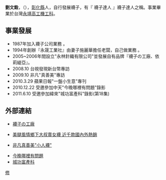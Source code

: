 {{Infobox Person
| name = 劉文銓
| image = 
| image_size = 
| birth_date = {{birth date and age|1966|07|24}}
| birth_place = {{flagicon|ROC}}[[臺灣|臺灣]][[彰化縣|彰化縣]]
| nationality = {{ROC}}
| occupation = 自行創業
| spouse = 施麗華
| language = 國語、台語
}}

'''劉文銓'''，（{{bd|1966年}}），[[彰化縣|彰化縣]]人，自行發展襪子，有『 襪子達人 』襪子達人之稱。事業畢業於台灣[[永靖高工|永靖高工]][[機工科|機工科]]。

==事業發展==
* 1987年加入襪子公司業務 。
* 1994年創辦『永晟工業社』由妻子施麗華擔任老闆，自己做業務 。
* 2005~2006年間設立"永林針織有限公司"並發展自有品牌『襪子の工廠、依莉緹亞』。
* 2008.10 台視發現新台幣專訪
* 2009.10 非凡"真善美"專訪
* 2010.3.29 蘋果日報"一盤小生意"專刊
* 2010.12.22 受邀參加中天"今晚哪裡有問題"錄影
* 2011.6.10 受邀參加緯來"城功富產科"錄影(第18集)

==外部連結==
*[http://www.2468.com.tw/ 襪子の工廠] {{Wayback|url=http://www.2468.com.tw/ |date=20201022100152 }}

*[https://web.archive.org/web/20100322222624/http://tw.nextmedia.com/applenews/article/art_id/32371749/IssueID/20100319 美腿風情鄉下大叔賣女襪 近千款國內外熱銷]

*[http://www.youtube.com/watch?v=F5dtwzPsT9I/ 非凡真善美"小人襪"]

*[http://www.youtube.com/watch?v=SMYFgT1_Zas/ 今晚哪裡有問題]
*[http://www.youtube.com/watch?v=RjBGBdv95xc/ 城功富產科]


{{Taiwanese merchant-stub}}

[[Category:劉姓|修]]
